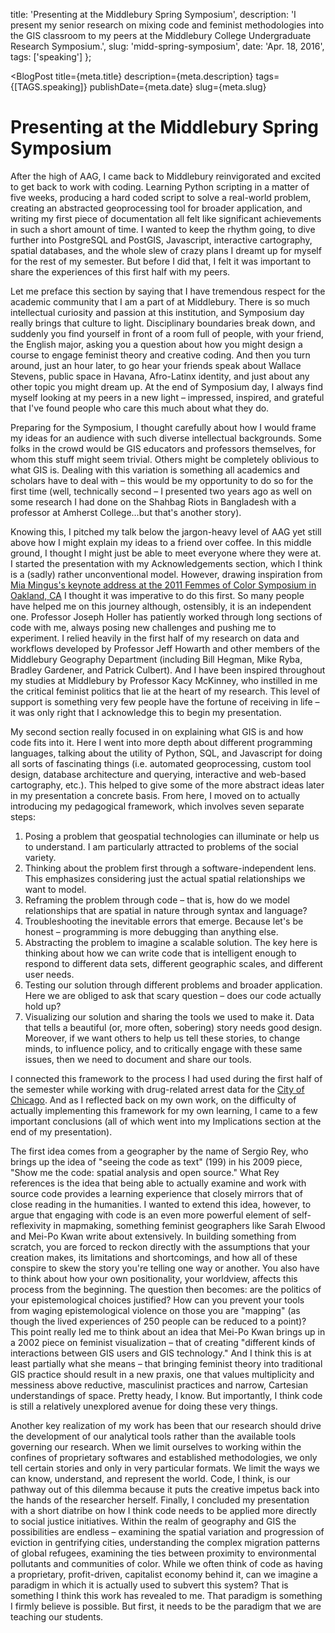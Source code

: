 
  title: 'Presenting at the Middlebury Spring Symposium',
  description:
    'I present my senior research on mixing code and feminist methodologies into the GIS classroom to my peers at the Middlebury College Undergraduate Research Symposium.',
  slug: 'midd-spring-symposium',
  date: 'Apr. 18, 2016',
  tags: ['speaking']
};

<BlogPost
  title={meta.title}
  description={meta.description}
  tags={[TAGS.speaking]}
  publishDate={meta.date}
  slug={meta.slug}
>


# Presenting at the Middlebury Spring Symposium

After the high of AAG, I came back to Middlebury reinvigorated and excited to get back to work with coding. Learning Python scripting in a matter of five weeks, producing a hard coded script to solve a real-world problem, creating an abstracted geoprocessing tool for broader application, and writing my first piece of documentation all felt like significant achievements in such a short amount of time. I wanted to keep the rhythm going, to dive further into PostgreSQL and PostGIS, Javascript, interactive cartography, spatial databases, and the whole slew of crazy plans I dreamt up for myself for the rest of my semester. But before I did that, I felt it was important to share the experiences of this first half with my peers.

Let me preface this section by saying that I have tremendous respect for the academic community that I am a part of at Middlebury. There is so much intellectual curiosity and passion at this institution, and Symposium day really brings that culture to light. Disciplinary boundaries break down, and suddenly you find yourself in front of a room full of people, with your friend, the English major, asking you a question about how you might design a course to engage feminist theory and creative coding. And then you turn around, just an hour later, to go hear your friends speak about Wallace Stevens, public space in Havana, Afro-Latinx identity, and just about any other topic you might dream up. At the end of Symposium day, I always find myself looking at my peers in a new light – impressed, inspired, and grateful that I've found people who care this much about what they do.

Preparing for the Symposium, I thought carefully about how I would frame my ideas for an audience with such diverse intellectual backgrounds. Some folks in the crowd would be GIS educators and professors themselves, for whom this stuff might seem trivial. Others might be completely oblivious to what GIS is. Dealing with this variation is something all academics and scholars have to deal with – this would be my opportunity to do so for the first time (well, technically second – I presented two years ago as well on some research I had done on the Shahbag Riots in Bangladesh with a professor at Amherst College...but that's another story).

Knowing this, I pitched my talk below the jargon-heavy level of AAG yet still above how I might explain my ideas to a friend over coffee. In this middle ground, I thought I might just be able to meet everyone where they were at. I started the presentation with my Acknowledgements section, which I think is a (sadly) rather unconventional model. However, drawing inspiration from [Mia Mingus's keynote address at the 2011 Femmes of Color Symposium in Oakland, CA](https://leavingevidence.wordpress.com/2011/08/22/moving-toward-the-ugly-a-politic-beyond-desirability/) I thought it was imperative to do this first. So many people have helped me on this journey although, ostensibly, it is an independent one. Professor Joseph Holler has patiently worked through long sections of code with me, always posing new challenges and pushing me to experiment. I relied heavily in the first half of my research on data and workflows developed by Professor Jeff Howarth and other members of the Middlebury Geography Department (including Bill Hegman, Mike Ryba, Bradley Gardener, and Patrick Culbert). And I have been inspired throughout my studies at Middlebury by Professor Kacy McKinney, who instilled in me the critical feminist politics that lie at the heart of my research. This level of support is something very few people have the fortune of receiving in life – it was only right that I acknowledge this to begin my presentation.

My second section really focused in on explaining what GIS is and how code fits into it. Here I went into more depth about different programming languages, talking about the utility of Python, SQL, and Javascript for doing all sorts of fascinating things (i.e. automated geoprocessing, custom tool design, database architecture and querying, interactive and web-based cartography, etc.). This helped to give some of the more abstract ideas later in my presentation a concrete basis. From here, I moved on to actually introducing my pedagogical framework, which involves seven separate steps:

1. Posing a problem that geospatial technologies can illuminate or help us to
   understand. I am particularly attracted to problems of the social variety.
2. Thinking about the problem first through a software-independent lens. This
   emphasizes considering just the actual spatial relationships we want to
   model.
3. Reframing the problem through code – that is, how do we model relationships
   that are spatial in nature through syntax and language?
4. Troubleshooting the inevitable errors that emerge. Because let's be honest –
   programming is more debugging than anything else.
5. Abstracting the problem to imagine a scalable solution. The key here is
   thinking about how we can write code that is intelligent enough to respond
   to different data sets, different geographic scales, and different user
   needs.
6. Testing our solution through different problems and broader application.
   Here we are obliged to ask that scary question – does our code actually hold
   up?
7. Visualizing our solution and sharing the tools we used to make it. Data that
   tells a beautiful (or, more often, sobering) story needs good design.
   Moreover, if we want others to help us tell these stories, to change minds,
   to influence policy, and to critically engage with these same issues, then
   we need to document and share our tools.

I connected this framework to the process I had used during the first half of the semester while working with drug-related arrest data for the [City of Chicago](https://data.cityofchicago.org/). And as I reflected back on my own work, on the difficulty of actually implementing this framework for my own learning, I came to a few important conclusions (all of which went into my Implications section at the end of my presentation).

The first idea comes from a geographer by the name of Sergio Rey, who brings up the idea of "seeing the code as text" (199) in his 2009 piece, "Show me the code: spatial analysis and open source." What Rey references is the idea that being able to actually examine and work with source code provides a learning experience that closely mirrors that of close reading in the humanities. I wanted to extend this idea, however, to argue that engaging with code is an even more powerful element of self-reflexivity in mapmaking, something feminist geographers like Sarah Elwood and Mei-Po Kwan write about extensively. In building something from scratch, you are forced to reckon directly with the assumptions that your creation makes, its limitations and shortcomings, and how all of these conspire to skew the story you're telling one way or another. You also have to think about how your own positionality, your worldview, affects this process from the beginning. The question then becomes: are the politics of your epistemological choices justified? How can you prevent your tools from waging epistemological violence on those you are "mapping" (as though the lived experiences of 250 people can be reduced to a point)? This point really led me to think about an idea that Mei-Po Kwan brings up in a 2002 piece on feminist visualization – that of creating "different kinds of interactions between GIS users and GIS technology." And I think this is at least partially what she means – that bringing feminist theory into traditional GIS practice should result in a new praxis, one that values multiplicity and messiness above reductive, masculinist practices and narrow, Cartesian understandings of space. Pretty heady, I know. But importantly, I think code is still a relatively unexplored avenue for doing these very things.

Another key realization of my work has been that our research should drive the development of our analytical tools rather than the available tools governing our research. When we limit ourselves to working within the confines of proprietary softwares and established methodologies, we only tell certain stories and only in very particular formats. We limit the ways we can know, understand, and represent the world. Code, I think, is our pathway out of this dilemma because it puts the creative impetus back into the hands of the researcher herself. Finally, I concluded my presentation with a short diatribe on how I think code needs to be applied more directly to social justice initiatives. Within the realm of geography and GIS the possibilities are endless – examining the spatial variation and progression of eviction in gentrifying cities, understanding the complex migration patterns of global refugees, examining the ties between proximity to environmental pollutants and communities of color. While we often think of code as having a proprietary, profit-driven, capitalist economy behind it, can we imagine a paradigm in which it is actually used to subvert this system? That is something I think this work has revealed to me. That paradigm is something I firmly believe is possible. But first, it needs to be the paradigm that we are teaching our students.

</BlogPost>

